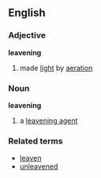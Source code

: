 ==English==
===Adjective===
'''leavening'''
# made [[light]] by [[aeration]]
===Noun===
'''leavening'''
# a [[leavening agent]]
===Related terms===
*[[leaven]]
*[[unleavened]]